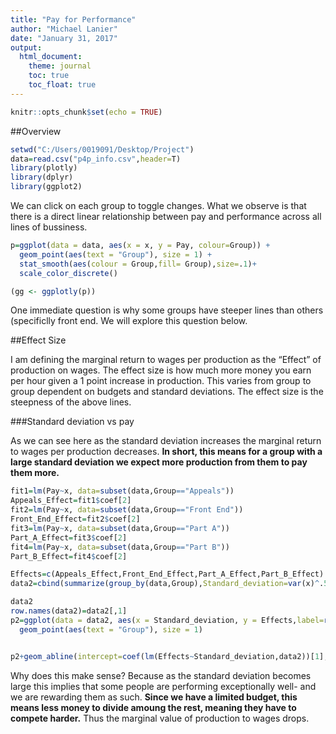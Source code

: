 ---
title: "Pay for Performance"
author: "Michael Lanier"
date: "January 31, 2017"
output: 
  html_document:
    theme: journal
    toc: true
    toc_float: true
---

```{r setup, include=FALSE}
knitr::opts_chunk$set(echo = TRUE)
```

##Overview

```{r,include=F}
setwd("C:/Users/0019091/Desktop/Project")
data=read.csv("p4p_info.csv",header=T)
library(plotly)
library(dplyr)
library(ggplot2)
```

We can click on each group to toggle changes. What we observe is that there is a direct linear relationship between pay and performance across all lines of bussiness. 

```{r,echo=F}



p=ggplot(data = data, aes(x = x, y = Pay, colour=Group)) +
  geom_point(aes(text = "Group"), size = 1) +
  stat_smooth(aes(colour = Group,fill= Group),size=.1)+
  scale_color_discrete()

(gg <- ggplotly(p))

```

One immediate question is why some groups have steeper lines than others (specificlly front end. We will explore this question below.

##Effect Size

I am defining the marginal return to wages per production as the "Effect" of production on wages. The effect size is how much more money you earn per hour given a 1 point increase in production. This varies from group to group dependent on budgets and standard deviations. The effect size is the steepness of the above lines.

###Standard deviation vs pay

As we can see here as the standard deviation increases the marginal return to wages per production decreases. __In short, this means for a group with a large standard deviation we expect more production from them to pay them more.__

```{r stdev,echo=FALSE, warning=FALSE, message=FALSE}

fit1=lm(Pay~x, data=subset(data,Group=="Appeals"))
Appeals_Effect=fit1$coef[2]
fit2=lm(Pay~x, data=subset(data,Group=="Front End"))
Front_End_Effect=fit2$coef[2]
fit3=lm(Pay~x, data=subset(data,Group=="Part A"))
Part_A_Effect=fit3$coef[2]
fit4=lm(Pay~x, data=subset(data,Group=="Part B"))
Part_B_Effect=fit4$coef[2]

Effects=c(Appeals_Effect,Front_End_Effect,Part_A_Effect,Part_B_Effect)
data2=cbind(summarize(group_by(data,Group),Standard_deviation=var(x)^.5),Effects)

data2
row.names(data2)=data2[,1]
p2=ggplot(data = data2, aes(x = Standard_deviation, y = Effects,label=rownames(data2)))+
  geom_point(aes(text = "Group"), size = 1)


p2+geom_abline(intercept=coef(lm(Effects~Standard_deviation,data2))[1],slope=coef(lm(Effects~Standard_deviation,data2))[2])+geom_smooth()+geom_text()


```



Why does this make sense? Because as the standard deviation becomes large this implies that some people are performing exceptionally well- and we are rewarding them as such. __Since we have a limited budget, this means less money to divide amoung the rest, meaning they have to compete harder.__ Thus the marginal value of production to wages drops.